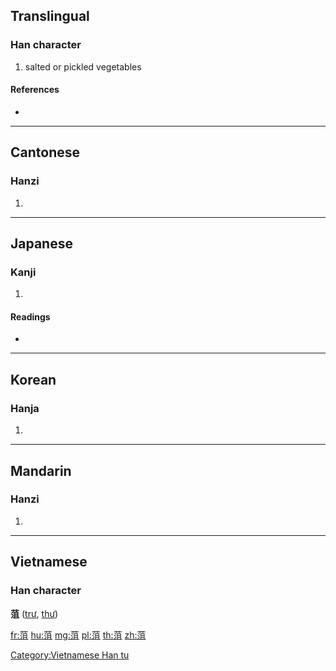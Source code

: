 {{character info/new}}
==Translingual==

===Han character===
{{Han char|rn=140|rad=艸|as=08|sn=14|four=44117|canj=TEBM}}

# salted or pickled vegetables

====References====
* {{Han ref|kx=1040.090|dkj=31236|dj=1499.030|hdz=53239.110|uh=83F9|ud=33785|bh=DB5E|bd=56158}}

----

==Cantonese==

===Hanzi===
{{yue-hanzi|jyut=|y=jeui1}}

# {{defn|lang=yue|sort=艸08}}

----

==Japanese==

===Kanji===
{{ja-kanji|grade=|rs=艸08}}

# {{defn|lang=ja|sort=艸08}}

====Readings====
* {{ja-readings|on=[[しょ]] (sho), [[しゃ]] (sha)|kun=[[つけもの]] (tsukemono)|nanori=}}

----

==Korean==

===Hanja===
{{ko-hanja|hangeul=저|eumhun=|rv=jeo|mr=chŏ|y=ce}}

# {{defn|lang=ko|sort=艸08}}

----

==Mandarin==

===Hanzi===
{{cmn-hanzi|pin=[[jū]] ([[ju1]]), [[jù]] ([[ju4]]), [[zū]] ([[zu1]])|wg=chü<sup>1</sup>, chü<sup>4</sup>, tsu<sup>1</sup>}}
# {{defn|lang=cmn|sort=艸08}}

----

==Vietnamese==

===Han character===
'''菹''' ([[trư]], [[thư]])

[[Category:Vietnamese Han tu]]

[[fr:菹]]
[[hu:菹]]
[[mg:菹]]
[[pl:菹]]
[[th:菹]]
[[zh:菹]]